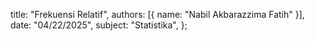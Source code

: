   title: "Frekuensi Relatif",
  authors: [{ name: "Nabil Akbarazzima Fatih" }],
  date: "04/22/2025",
  subject: "Statistika",
};
